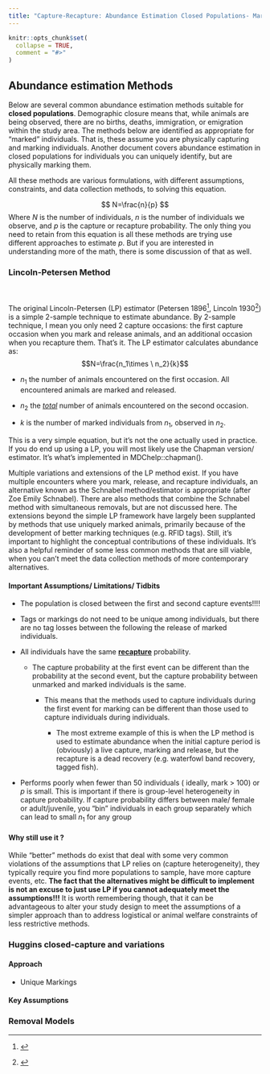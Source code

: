 ```yaml
---
title: "Capture-Recapture: Abundance Estimation Closed Populations- Marked Individuals"
---
```


```r
knitr::opts_chunk$set(
  collapse = TRUE,
  comment = "#>"
)
```

## Abundance estimation Methods {.tabset}

Below are several common abundance estimation methods suitable for **closed populations**. Demographic closure means that, while animals are being observed, there are no births, deaths, immigration, or emigration within the study area. The methods below are identified as appropriate for "marked" individuals. That is, these assume you are physically capturing and marking individuals. Another document covers abundance estimation in closed populations for individuals you can uniquely identify, but are physically marking them.

All these methods are various formulations, with different assumptions, constraints, and data collection methods, to solving this equation.

$$ N=\frac{n}{p} $$
Where $N$ is the number of individuals, $n$ is the number of individuals we observe, and $p$ is the capture or recapture probability. The only thing you need to retain from this equation is all these methods are trying use different approaches to estimate $p$. But if you are interested in understanding more of the math, there is some discussion of that as well.
                                                                    
### Lincoln-Petersen Method
<br>
<br>
The original Lincoln-Petersen (LP) estimator (Petersen 1896^[], Lincoln 1930^[]) is a simple 2-sample technique to estimate abundance. By 2-sample technique, I mean you only need 2 capture occasions: the first capture occasion when you mark and release animals, and an additional occasion when you recapture them. That's it. The LP estimator calculates abundance as:
$$N=\frac{n_1\times \ n_2}{k}$$

* $n_1$ the number of animals encountered on the first occasion. All encountered animals are marked and released. 

* $n_2$ the <u>*total*</u> number of animals encountered on the second occasion.

* $k$ is the number of marked individuals from $n_1$, observed in $n_2$.

This is a very simple equation, but it's not the one actually used in practice. If you do end up using a LP, you will most likely use the Chapman version/ estimator. It's what's implemented in MDChelp::chapman().

Multiple variations and extensions of the LP method exist. If you have multiple encounters where you mark, release, and recapture individuals, an alternative known as the Schnabel method/estimator is appropriate (after Zoe Emily Schnabel). There are also methods that combine the Schnabel method with simultaneous removals, but are not discussed here. The extensions beyond the simple LP framework have largely been supplanted by methods that use uniquely marked animals, primarily because of the development of better marking techniques (e.g. RFID tags). Still, it's important to highlight the conceptual contributions of these individuals. It's also a helpful reminder of some less common methods that are sill viable, when you can't meet the data collection methods of more contemporary alternatives.


#### Important Assumptions/ Limitations/ Tidbits

* The population is closed between the first and second capture events!!!!

* Tags or markings do not need to be unique among individuals, but there are no tag losses between the following the release of marked individuals.

* All individuals have the same <u>**recapture**</u> probability.

  * The capture probability at the first event can be different than the  probability at the second event, but the capture probability between unmarked and marked individuals is the same.
  
    * This means that the methods used to capture individuals during the first event for marking can be different than those used to capture individuals during individuals. 
    
      * The most extreme example of this is when the LP method is used to estimate abundance when the initial capture period is (obviously) a live capture, marking and release, but the recapture is a dead recovery (e.g. waterfowl band recovery, tagged fish).

* Performs poorly when fewer than 50 individuals ( ideally, mark > 100) or $p$ is small. This is important if there is group-level heterogeneity in capture probability. If capture probability differs between male/ female or adult/juvenile, you "bin" individuals in each group separately which can lead to small $n_1$ for any group


#### Why still use it ? 

While "better" methods do exist that deal with some very common violations of the assumptions that LP relies on (capture heterogeneity), they typically require you find more populations to sample, have more capture events, etc. **The fact that the alternatives might be difficult to implement is not an excuse to just use LP if you cannot adequately meet the assumptions!!!** It is worth remembering though, that it can be advantageous to alter your study design to meet the assumptions of a simpler approach than to address logistical or animal welfare constraints of less restrictive methods.

### Huggins closed-capture and variations

#### Approach

* Unique Markings

#### Key Assumptions


### Removal Models

